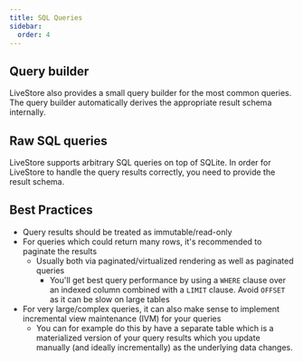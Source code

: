 ```yaml
---
title: SQL Queries
sidebar:
  order: 4
---
```



## Query builder

LiveStore also provides a small query builder for the most common queries. The query builder automatically derives the appropriate result schema internally.

<QueryBuilderSnippet />

## Raw SQL queries

LiveStore supports arbitrary SQL queries on top of SQLite. In order for LiveStore to handle the query results correctly, you need to provide the result schema.

<RawSqlSnippet />

## Best Practices

- Query results should be treated as immutable/read-only
- For queries which could return many rows, it's recommended to paginate the results
  - Usually both via paginated/virtualized rendering as well as paginated queries
	- You'll get best query performance by using a `WHERE` clause over an indexed column combined with a `LIMIT` clause. Avoid `OFFSET` as it can be slow on large tables
- For very large/complex queries, it can also make sense to implement incremental view maintenance (IVM) for your queries
  - You can for example do this by have a separate table which is a materialized version of your query results which you update manually (and ideally incrementally) as the underlying data changes.
